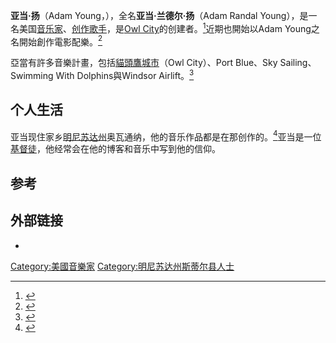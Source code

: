 {{Infobox musical artist <!-- For individuals; see Wikipedia:WikiProject_Musicians -->
| name                = Adam Young
| image               = Owlcity.png
| alt                 =
| caption             = 亞當於2009年作為音樂計畫[[貓頭鷹城市|貓頭鷹城市]]正在表演
| image_size          =
| background          = solo_singer
| birth_name          = Adam Randal Young（亚当·兰德尔·扬）
| alias               = 
| birth_date          = {{Birth date and age|1986|7|5}}
| origin              = {{USA}}[[明尼蘇達州|明尼蘇達州]]奥瓦通纳
| instrument          = [[声乐|声乐]]、[[键盘乐器|键盘乐器]]
| genre               = [[流行电音|流行电音]]、[[独立电子乐|独立电子乐]]
| occupation          = 出品人、[[音乐家|音乐家]]、[[创作歌手|创作歌手]]
| years_active        = 2007年至今
| label               = Universal Republic（已解約）, Sky Harbor
| associated_acts     = [[卡莉·蕾·杰普森|卡莉·蕾·杰普森]], Hanson
| website             = {{URL|http://ayoungmusic.com/}}
}}

'''亚当·扬'''（Adam Young，{{bd|1986年|7月5日|}}），全名'''亚当·兰德尔·扬'''（Adam Randal Young），是一名美国[[音乐家|音乐家]]、[[创作歌手|创作歌手]]，是[[Owl_City|Owl City]]的创建者。<ref>{{Cite web|url=http://www.owlcitymusic.com/bio/|title=BIO|accessdate=2016-07-14|author=|date=|publisher=|archive-date=2017-09-30|archive-url=https://web.archive.org/web/20170930013504/http://owlcitymusic.com/bio/|dead-url=no}}</ref>近期也開始以Adam Young之名開始創作電影配樂。<ref>{{Cite web|url=http://www.billboard.com/articles/news/7262929/owl-city-adam-young-film-score-month|title=Owl City's Adam Young Is Creating a Film Score a Month For One Year|accessdate=2016-07-14|author=|date=2016-03-16|publisher=Billboard|archive-date=2016-06-29|archive-url=https://web.archive.org/web/20160629002841/http://www.billboard.com/articles/news/7262929/owl-city-adam-young-film-score-month|dead-url=no}}</ref>

亞當有許多音樂計畫，包括[[貓頭鷹之城|貓頭鷹城市]]（Owl City）、Port Blue、Sky Sailing、Swimming With Dolphins與Windsor Airlift。<ref>{{Cite web|url=http://www.idolator.com/5586501/adam-young-of-sky-sailing-and-owl-city-the-idolator-interview|title=Adam Young Of Sky Sailing And Owl City: The Idolator Interview|accessdate=2016-07-14|author=Becky Bai|date=2010-08-11|publisher=}}</ref>

== 个人生活 ==
亚当现住家乡[[明尼苏达州|明尼苏达州]]奥瓦通纳，他的音乐作品都是在那创作的。<ref>{{Cite web |url=http://adamrandal.com/ |title=存档副本 |access-date=2014-03-09 |archive-url=https://web.archive.org/web/20140517005404/http://adamrandal.com/ |archive-date=2014-05-17 |dead-url=yes }}</ref>亚当是一位[[基督徒|基督徒]]，他经常会在他的博客和音乐中写到他的信仰。

== 参考 ==
{{Reflist}}

==外部链接==
*{{official}}

{{normdaten}}
{{DEFAULTSORT:Young}}
[[Category:美國音樂家|Category:美國音樂家]]
[[Category:明尼苏达州斯蒂尔县人士|Category:明尼苏达州斯蒂尔县人士]]